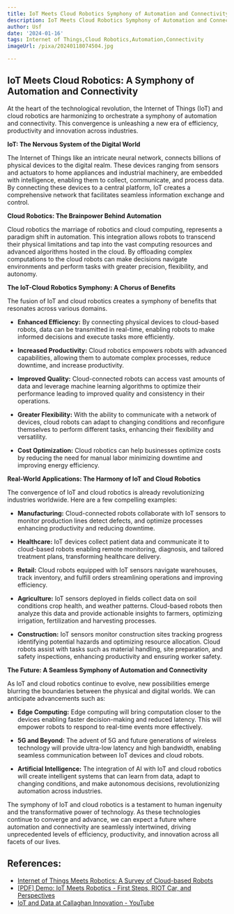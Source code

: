 ```yaml
---
title: IoT Meets Cloud Robotics Symphony of Automation and Connectivity
description: IoT Meets Cloud Robotics Symphony of Automation and Connectivity
author: Usf
date: '2024-01-16'
tags: Internet of Things,Cloud Robotics,Automation,Connectivity
imageUrl: /pixa/20240118074504.jpg

---
```

## IoT Meets Cloud Robotics: A  Symphony of Automation and Connectivity

At the heart of  the technological revolution, the Internet of Things (IoT) and cloud robotics are harmonizing to orchestrate a symphony of automation and  connectivity. This convergence is unleashing a new era  of efficiency, productivity and innovation across  industries.

**IoT: The Nervous System of the Digital World**

The Internet of Things like an intricate neural network,  connects billions of physical devices to the digital realm. These devices ranging from sensors and actuators to home appliances and industrial  machinery, are embedded with intelligence, enabling them to collect, communicate, and process data. By  connecting these devices to a  central platform, IoT creates a comprehensive network that facilitates seamless information exchange and control.

**Cloud Robotics: The Brainpower Behind Automation**

Cloud robotics the marriage of  robotics and cloud computing, represents a paradigm shift in automation. This integration allows robots to transcend  their physical limitations and tap into the  vast computing resources and advanced  algorithms hosted  in the  cloud. By offloading complex  computations to the cloud  robots can make decisions navigate environments and perform tasks  with greater precision, flexibility, and autonomy.

**The IoT-Cloud Robotics Symphony: A  Chorus of Benefits**

The fusion of  IoT and cloud robotics creates a symphony of benefits that resonates across various domains.

* **Enhanced Efficiency:** By  connecting physical devices to cloud-based robots, data can be transmitted in real-time, enabling robots to make informed decisions and execute tasks  more  efficiently.

* **Increased Productivity:** Cloud robotics empowers robots  with  advanced  capabilities,  allowing them to automate complex processes, reduce downtime,  and increase productivity.

* **Improved Quality:** Cloud-connected robots can access vast  amounts of data  and leverage machine learning algorithms to optimize their performance leading to improved quality and  consistency in  their operations.

* **Greater Flexibility:** With the ability to communicate with a network of  devices, cloud robots can adapt to changing conditions and reconfigure themselves to perform different tasks, enhancing their flexibility and versatility.

* **Cost Optimization:** Cloud  robotics can help businesses optimize costs  by reducing the need for manual labor minimizing downtime and improving energy efficiency.

**Real-World Applications: The Harmony  of IoT and Cloud Robotics**

The convergence of IoT and cloud robotics is already revolutionizing  industries worldwide. Here are a few  compelling examples:

* **Manufacturing:** Cloud-connected robots collaborate with  IoT sensors to monitor production lines detect defects, and  optimize processes enhancing  productivity and reducing downtime.

* **Healthcare:** IoT  devices collect patient data and communicate it to cloud-based robots enabling remote monitoring, diagnosis, and tailored treatment plans, transforming healthcare delivery.

* **Retail:** Cloud robots equipped with IoT sensors navigate warehouses, track inventory,  and fulfill orders  streamlining operations and improving efficiency.

* **Agriculture:**  IoT sensors deployed in  fields collect data  on soil conditions crop  health, and weather  patterns. Cloud-based  robots then analyze this data and provide actionable insights to farmers, optimizing irrigation, fertilization and harvesting processes.

* **Construction:** IoT sensors monitor construction sites  tracking progress identifying potential hazards and optimizing  resource allocation. Cloud robots assist with tasks such as material handling, site preparation, and safety inspections, enhancing productivity and ensuring worker safety.

**The Future: A Seamless Symphony of Automation and Connectivity**

As IoT and cloud robotics continue to evolve, new possibilities emerge blurring the  boundaries between the  physical and digital worlds. We can  anticipate advancements such as:

* **Edge Computing:** Edge computing will  bring  computation closer to the devices enabling faster decision-making and reduced latency. This will empower robots to  respond to real-time events more effectively.

* **5G and Beyond:** The advent of 5G and future generations of wireless technology will provide ultra-low latency and high bandwidth, enabling seamless communication between IoT devices and cloud robots.

*  **Artificial Intelligence:** The integration of AI with IoT and  cloud robotics  will create intelligent systems that can learn from data, adapt to changing conditions, and make autonomous  decisions, revolutionizing automation across industries.

The symphony of IoT and cloud robotics is  a testament to human ingenuity  and the transformative power of technology. As these technologies continue to converge and advance, we can expect  a future where automation and connectivity  are seamlessly intertwined, driving unprecedented levels of efficiency, productivity, and innovation across all facets of our lives.

## References:
- [Internet of Things Meets Robotics: A Survey of Cloud-based Robots](https://arxiv.org/abs/2306.02586)
- [[PDF] Demo: IoT Meets Robotics - First Steps, RIOT Car, and Perspectives](https://inria.hal.science/hal-01262638/document)
- [IoT and Data at Callaghan Innovation - YouTube](https://www.youtube.com/watch?v=h8_P_i0gMHA)

